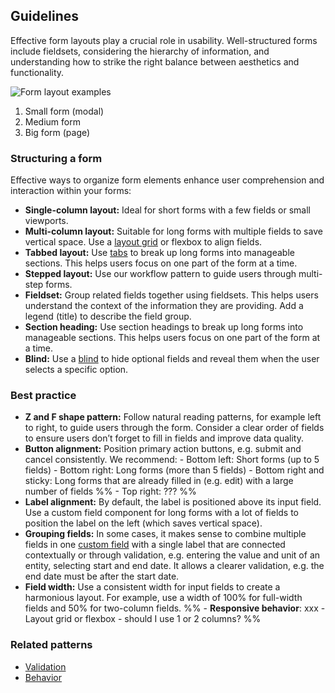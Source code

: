 ## Guidelines

Effective form layouts play a crucial role in usability. Well-structured forms include fieldsets, considering the hierarchy of information, and understanding how to strike the right balance between aesthetics and functionality.

![Form layout examples](https://www.figma.com/design/wEptRgAezDU1z80Cn3eZ0o/iX-Pattern-Illustrations?node-id=3046-516&t=kneyH2DQ9aKpFhdv-4)

1. Small form (modal)
2. Medium form
3. Big form (page)

### Structuring a form

Effective ways to organize form elements enhance user comprehension and interaction within your forms:

- **Single-column layout:** Ideal for short forms with a few fields or small viewports.
- **Multi-column layout:** Suitable for long forms with multiple fields to save vertical space. Use a [layout grid](../layout-grid.md) or flexbox to align fields.
- **Tabbed layout:** Use [tabs](../tabs.md) to break up long forms into manageable sections. This helps users focus on one part of the form at a time.
- **Stepped layout:** Use our workflow pattern to guide users through multi-step forms.
- **Fieldset:** Group related fields together using fieldsets. This helps users understand the context of the information they are providing. Add a legend (title) to describe the field group.
- **Section heading:** Use section headings to break up long forms into manageable sections. This helps users focus on one part of the form at a time.
- **Blind:** Use a [blind](../blind.md) to hide optional fields and reveal them when the user selects a specific option.

### Best practice

- **Z and F shape pattern:** Follow natural reading patterns, for example left to right, to guide users through the form. Consider a clear order of fields to ensure users don’t forget to fill in fields and improve data quality.
- **Button alignment:** Position primary action buttons, e.g. submit and cancel consistently. We recommend: - Bottom left: Short forms (up to 5 fields) - Bottom right: Long forms (more than 5 fields) - Bottom right and sticky: Long forms that are already filled in (e.g. edit) with a large number of fields
  %% - Top right: ??? %%
- **Label alignment:** By default, the label is positioned above its input field. Use a custom field component for long forms with a lot of fields to position the label on the left (which saves vertical space).
- **Grouping fields:** In some cases, it makes sense to combine multiple fields in one [custom field](../custom-field.mdx) with a single label that are connected contextually or through validation, e.g. entering the value and unit of an entity, selecting start and end date. It allows a clearer validation, e.g. the end date must be after the start date.
- **Field width:** Use a consistent width for input fields to create a harmonious layout. For example, use a width of 100% for full-width fields and 50% for two-column fields.
  %% - **Responsive behavior**: xxx - Layout grid or flexbox - should I use 1 or 2 columns? %%

### Related patterns

- [Validation](forms-validation.mdx)
- [Behavior](forms-behavior.md)
